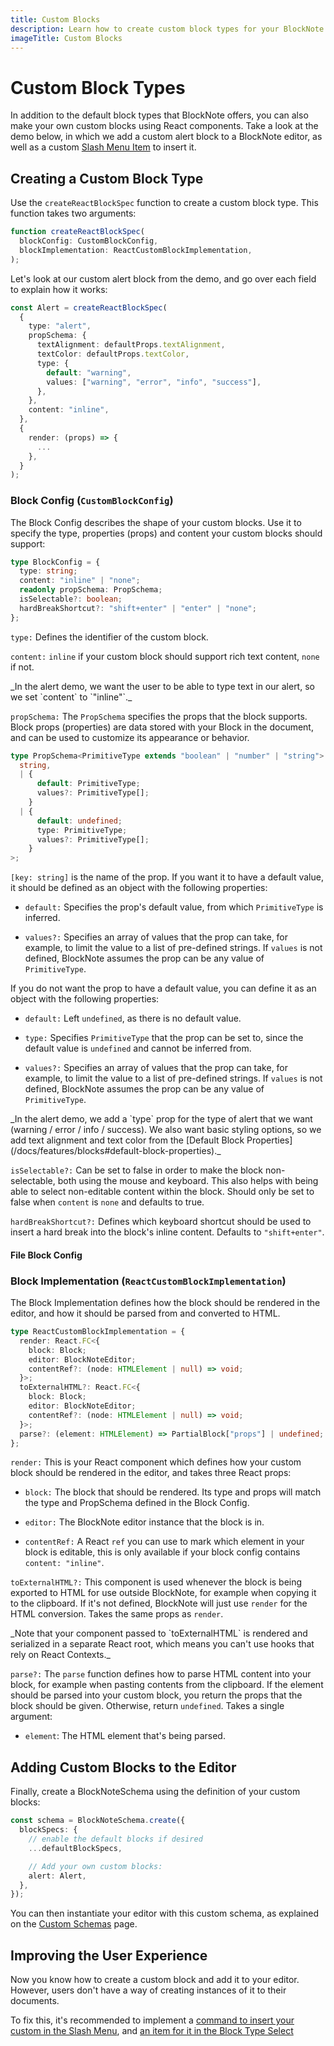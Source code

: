 ```yaml
---
title: Custom Blocks
description: Learn how to create custom block types for your BlockNote editor
imageTitle: Custom Blocks
---
```


# Custom Block Types

In addition to the default block types that BlockNote offers, you can also make your own custom blocks using React components. Take a look at the demo below, in which we add a custom alert block to a BlockNote editor, as well as a custom [Slash Menu Item](/docs/react/components/suggestion-menus#changing-slash-menu-items) to insert it.

<Example name="custom-schema/alert-block" />

## Creating a Custom Block Type

Use the `createReactBlockSpec` function to create a custom block type. This function takes two arguments:

```typescript
function createReactBlockSpec(
  blockConfig: CustomBlockConfig,
  blockImplementation: ReactCustomBlockImplementation,
);
```

Let's look at our custom alert block from the demo, and go over each field to explain how it works:

```typescript
const Alert = createReactBlockSpec(
  {
    type: "alert",
    propSchema: {
      textAlignment: defaultProps.textAlignment,
      textColor: defaultProps.textColor,
      type: {
        default: "warning",
        values: ["warning", "error", "info", "success"],
      },
    },
    content: "inline",
  },
  {
    render: (props) => {
      ...
    },
  }
);
```

### Block Config (`CustomBlockConfig`)

The Block Config describes the shape of your custom blocks. Use it to specify the type, properties (props) and content your custom blocks should support:

```typescript
type BlockConfig = {
  type: string;
  content: "inline" | "none";
  readonly propSchema: PropSchema;
  isSelectable?: boolean;
  hardBreakShortcut?: "shift+enter" | "enter" | "none";
};
```

`type:` Defines the identifier of the custom block.

`content:` `inline` if your custom block should support rich text content, `none` if not.

<Callout type="info">
  _In the alert demo, we want the user to be able to type text in our alert, so
  we set `content` to `"inline"`._
</Callout>

`propSchema:` The `PropSchema` specifies the props that the block supports. Block props (properties) are data stored with your Block in the document, and can be used to customize its appearance or behavior.

```typescript
type PropSchema<PrimitiveType extends "boolean" | "number" | "string"> = Record<
  string,
  | {
      default: PrimitiveType;
      values?: PrimitiveType[];
    }
  | {
      default: undefined;
      type: PrimitiveType;
      values?: PrimitiveType[];
    }
>;
```

`[key: string]` is the name of the prop. If you want it to have a default value, it should be defined as an object with the following properties:

- `default:` Specifies the prop's default value, from which `PrimitiveType` is inferred.

- `values?:` Specifies an array of values that the prop can take, for example, to limit the value to a list of pre-defined strings. If `values` is not defined, BlockNote assumes the prop can be any value of `PrimitiveType`.

If you do not want the prop to have a default value, you can define it as an object with the following properties:

- `default:` Left `undefined`, as there is no default value.

- `type:` Specifies `PrimitiveType` that the prop can be set to, since the default value is `undefined` and cannot be inferred from.

- `values?:` Specifies an array of values that the prop can take, for example, to limit the value to a list of pre-defined strings. If `values` is not defined, BlockNote assumes the prop can be any value of `PrimitiveType`.

<Callout type="info">
  _In the alert demo, we add a `type` prop for the type of alert that we want
  (warning / error / info / success). We also want basic styling options, so we
  add text alignment and text color from the [Default Block
  Properties](/docs/features/blocks#default-block-properties)._
</Callout>

`isSelectable?:` Can be set to false in order to make the block non-selectable, both using the mouse and keyboard. This also helps with being able to select non-editable content within the block. Should only be set to false when `content` is `none` and defaults to true.

`hardBreakShortcut?:` Defines which keyboard shortcut should be used to insert a hard break into the block's inline content. Defaults to `"shift+enter"`.

#### File Block Config

### Block Implementation (`ReactCustomBlockImplementation`)

The Block Implementation defines how the block should be rendered in the editor, and how it should be parsed from and converted to HTML.

```typescript
type ReactCustomBlockImplementation = {
  render: React.FC<{
    block: Block;
    editor: BlockNoteEditor;
    contentRef?: (node: HTMLElement | null) => void;
  }>;
  toExternalHTML?: React.FC<{
    block: Block;
    editor: BlockNoteEditor;
    contentRef?: (node: HTMLElement | null) => void;
  }>;
  parse?: (element: HTMLElement) => PartialBlock["props"] | undefined;
};
```

`render:` This is your React component which defines how your custom block should be rendered in the editor, and takes three React props:

- `block:` The block that should be rendered. Its type and props will match the type and PropSchema defined in the Block Config.

- `editor:` The BlockNote editor instance that the block is in.

- `contentRef:` A React `ref` you can use to mark which element in your block is editable, this is only available if your block config contains `content: "inline"`.

`toExternalHTML?:` This component is used whenever the block is being exported to HTML for use outside BlockNote, for example when copying it to the clipboard. If it's not defined, BlockNote will just use `render` for the HTML conversion. Takes the same props as `render`.

<Callout type="info">
  _Note that your component passed to `toExternalHTML` is rendered and
  serialized in a separate React root, which means you can't use hooks that rely
  on React Contexts._
</Callout>

`parse?:` The `parse` function defines how to parse HTML content into your block, for example when pasting contents from the clipboard. If the element should be parsed into your custom block, you return the props that the block should be given. Otherwise, return `undefined`. Takes a single argument:

- `element`: The HTML element that's being parsed.

## Adding Custom Blocks to the Editor

Finally, create a BlockNoteSchema using the definition of your custom blocks:

```typescript
const schema = BlockNoteSchema.create({
  blockSpecs: {
    // enable the default blocks if desired
    ...defaultBlockSpecs,

    // Add your own custom blocks:
    alert: Alert,
  },
});
```

You can then instantiate your editor with this custom schema, as explained on the [Custom Schemas](/docs/features/custom-schemas) page.

## Improving the User Experience

Now you know how to create a custom block and add it to your editor. However, users don't have a way of creating instances of it to their documents.

To fix this, it's recommended to implement a [command to insert your custom in the Slash Menu](/docs/react/components/suggestion-menus#changing-slash-menu-items), and [an item for it in the Block Type Select](/docs/react/components/formatting-toolbar)

